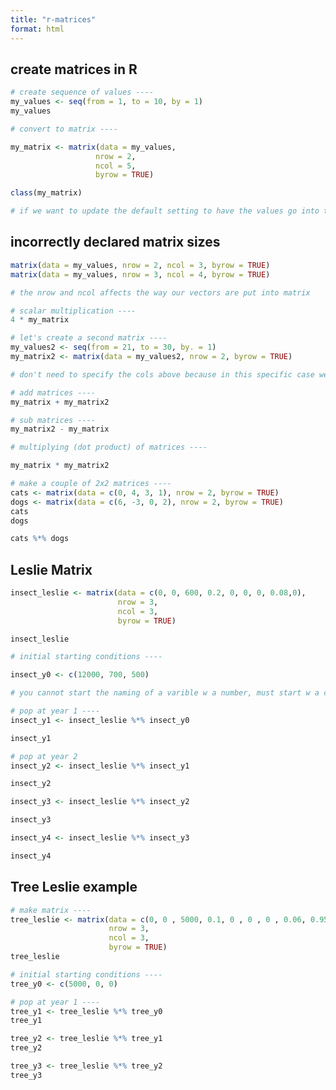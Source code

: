 ```yaml
---
title: "r-matrices"
format: html
---
```

## create matrices in R

```r
# create sequence of values ----
my_values <- seq(from = 1, to = 10, by = 1)
my_values

# convert to matrix ----

my_matrix <- matrix(data = my_values, 
                   nrow = 2,
                   ncol = 5,
                   byrow = TRUE)

class(my_matrix)

# if we want to update the default setting to have the values go into the matrix by row instead of by column, change "byrow" to TRUE  ----

```

## incorrectly declared matrix sizes 
```r
matrix(data = my_values, nrow = 2, ncol = 3, byrow = TRUE)
matrix(data = my_values, nrow = 3, ncol = 4, byrow = TRUE)

# the nrow and ncol affects the way our vectors are put into matrix
```
```r
# scalar multiplication ---- 
4 * my_matrix

# let's create a second matrix ----
my_values2 <- seq(from = 21, to = 30, by. = 1)
my_matrix2 <- matrix(data = my_values2, nrow = 2, byrow = TRUE)

# don't need to specify the cols above because in this specific case we have two rows that we want, and since we have 10 values and two rows, and r must distribute the values equally in the two rows, it has no option but to create 5 cols. 5 * 2 = 10 ----

# add matrices ---- 
my_matrix + my_matrix2 

# sub matrices ----
my_matrix2 - my_matrix

# multiplying (dot product) of matrices ----

my_matrix * my_matrix2

```
```r
# make a couple of 2x2 matrices ----
cats <- matrix(data = c(0, 4, 3, 1), nrow = 2, byrow = TRUE)
dogs <- matrix(data = c(6, -3, 0, 2), nrow = 2, byrow = TRUE)
cats
dogs

cats %*% dogs 

```

## Leslie Matrix 

```r
insect_leslie <- matrix(data = c(0, 0, 600, 0.2, 0, 0, 0, 0.08,0),
                        nrow = 3,
                        ncol = 3,
                        byrow = TRUE)

insect_leslie

# initial starting conditions ----

insect_y0 <- c(12000, 700, 500)

# you cannot start the naming of a varible w a number, must start w a character. ----

# pop at year 1 ----
insect_y1 <- insect_leslie %*% insect_y0

insect_y1 

# pop at year 2
insect_y2 <- insect_leslie %*% insect_y1

insect_y2

insect_y3 <- insect_leslie %*% insect_y2

insect_y3

insect_y4 <- insect_leslie %*% insect_y3

insect_y4

```
## Tree Leslie example
```r
# make matrix ----
tree_leslie <- matrix(data = c(0, 0 , 5000, 0.1, 0 , 0 , 0 , 0.06, 0.95), 
                      nrow = 3, 
                      ncol = 3, 
                      byrow = TRUE)
tree_leslie

# initial starting conditions ----
tree_y0 <- c(5000, 0, 0)

# pop at year 1 ----
tree_y1 <- tree_leslie %*% tree_y0
tree_y1

tree_y2 <- tree_leslie %*% tree_y1
tree_y2

tree_y3 <- tree_leslie %*% tree_y2
tree_y3

```








